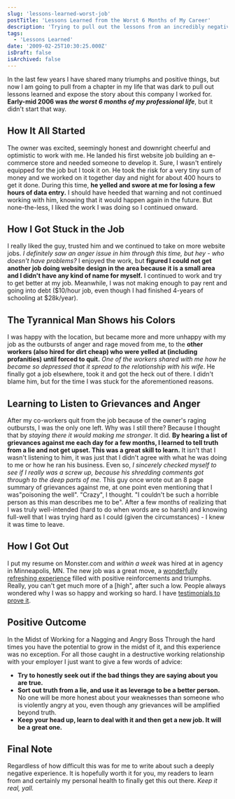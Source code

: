 ```yaml
---
slug: 'lessons-learned-worst-job'
postTitle: 'Lessons Learned from the Worst 6 Months of My Career'
description: 'Trying to pull out the lessons from an incredibly negative work experience.'
tags:
  - 'Lessons Learned'
date: '2009-02-25T10:30:25.000Z'
isDraft: false
isArchived: false
---
```


In the last few years I have shared many triumphs and positive things, but now I am going to pull from a chapter in my life that was dark to pull out lessons learned and expose the story about this company I worked for. **Early-mid 2006 was _the worst 6 months of my professional life_**, but it didn't start that way.

## How It All Started

The owner was excited, seemingly honest and downright cheerful and optimistic to work with me. He landed his first website job building an e-commerce store and needed someone to develop it. Sure, I wasn't entirely equipped for the job but I took it on. He took the risk for a very tiny sum of money and we worked on it together day and night for about 400 hours to get it done. During this time, **he yelled and swore at me for losing a few hours of data entry.** I should have heeded that warning and not continued working with him, knowing that it would happen again in the future. But none-the-less, I liked the work I was doing so I continued onward.

## How I Got Stuck in the Job

I really liked the guy, trusted him and we continued to take on more website jobs. _I definitely saw an anger issue in him through this time, but hey - who doesn't have problems?_ I enjoyed the work, but **figured I could not get another job doing website design in the area because it is a small area and I didn't have any kind of name for myself.** I continued to work and try to get better at my job. Meanwhile, I was not making enough to pay rent and going into debt ($10/hour job, even though I had finished 4-years of schooling at $28k/year).

## The Tyrannical Man Shows his Colors

I was happy with the location, but became more and more unhappy with my job as the outbursts of anger and rage moved from me, to the **other workers (also hired for dirt cheap) who were yelled at (including profanities) until forced to quit.** _One of the workers shared with me how he became so depressed that it spread to the relationship with his wife_. He finally got a job elsewhere, took it and got the heck out of there. I didn't blame him, but for the time I was stuck for the aforementioned reasons.

## Learning to Listen to Grievances and Anger

After my co-workers quit from the job because of the owner's raging outbursts, I was the only one left. Why was I still there? Because I thought that by _staying there it would making me stronger_. It did. **By hearing a list of grievances against me each day for a few months, I learned to tell truth from a lie and not get upset. This was a great skill to learn.** It isn't that I wasn't listening to him, it was just that I didn't agree with what he was doing to me or how he ran his business. Even so, _I sincerely checked myself to see if I really was a screw up, because his shredding comments got through to the deep parts of me._ This guy once wrote out an 8 page summary of grievances against me, at one point even mentioning that I was"poisoning the well". "Crazy", I thought. "I couldn't be such a horrible person as this man describes me to be". After a few months of realizing that I was truly well-intended (hard to do when words are so harsh) and knowing full-well that I was trying hard as I could (given the circumstances) - I knew it was time to leave.

## How I Got Out

I put my resume on Monster.com and _within a week_ was hired at in agency in Minneapolis, MN. The new job was a great move, a [wonderfully refreshing experience](/rmg-connect-minneapolis) filled with positive reinforcements and triumphs. Really, you can't get much more of a [high", after such a low. People always wondered why I was so happy and working so hard. I have [testimonials to prove it](http://www.linkedin.com/in/1marc).

## Positive Outcome

In the Midst of Working for a Nagging and Angry Boss Through the hard times you have the potential to grow in the midst of it, and this experience was no exception. For all those caught in a destructive working relationship with your employer I just want to give a few words of advice:

- **Try to honestly seek out if the bad things they are saying about you are true.**
- **Sort out truth from a lie, and use it as leverage to be a better person.** No one will be more honest about your weaknesses than someone who is violently angry at you, even though any grievances will be amplified beyond truth.
- **Keep your head up, learn to deal with it and then get a new job. It will be a great one.**

## Final Note

Regardless of how difficult this was for me to write about such a deeply negative experience. It is hopefully worth it for you, my readers to learn from and certainly my personal health to finally get this out there. _Keep it real, yall._
